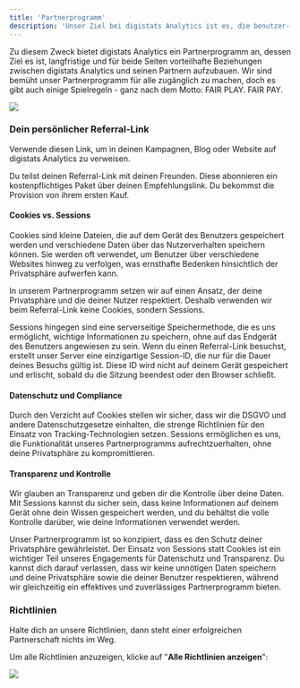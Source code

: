 ```yaml
---
title: 'Partnerprogramm'
description: 'Unser Ziel bei digistats Analytics ist es, die benutzer- und datenschutzfreundlichste Analytics-Lösung zu entwickeln, die die Art und Weise vereinfacht, wie Menschen zusammenarbeiten – und wir schätzen Partner, die unsere Vision teilen.'
---
```


Zu diesem Zweck bietet digistats Analytics ein Partnerprogramm an, dessen Ziel es ist, langfristige und für beide Seiten vorteilhafte Beziehungen zwischen digistats Analytics und seinen Partnern aufzubauen. Wir sind bemüht unser Partnerprogramm für alle zugänglich zu machen, doch es gibt auch einige Spielregeln - ganz nach dem Motto: FAIR PLAY. FAIR PAY.

![](/img/screenshot/screely-1704200883684.png)

### Dein persönlicher Referral-Link

Verwende diesen Link, um in deinen Kampagnen, Blog oder Website auf digistats Analytics zu verweisen.

<Steps>
  <Step title="Teile deinen Referral-Link">
    Du teilst deinen Referral-Link mit deinen Freunden.
  </Step>
  <Step title="Premium Paket abonnieren">
    Diese abonnieren ein kostenpflichtiges Paket über deinen Empfehlungslink.
  </Step>
  <Step title="Provision erhalten">
    Du bekommst die Provision von ihrem ersten Kauf.
  </Step>
</Steps>

#### Cookies vs. Sessions
Cookies sind kleine Dateien, die auf dem Gerät des Benutzers gespeichert werden und verschiedene Daten über das Nutzerverhalten speichern können. Sie werden oft verwendet, um Benutzer über verschiedene Websites hinweg zu verfolgen, was ernsthafte Bedenken hinsichtlich der Privatsphäre aufwerfen kann.

<Note>
In unserem Partnerprogramm setzen wir auf einen Ansatz, der deine Privatsphäre und die deiner Nutzer respektiert. Deshalb verwenden wir beim Referral-Link keine Cookies, sondern Sessions.
</Note>

Sessions hingegen sind eine serverseitige Speichermethode, die es uns ermöglicht, wichtige Informationen zu speichern, ohne auf das Endgerät des Benutzers angewiesen zu sein. Wenn du einen Referral-Link besuchst, erstellt unser Server eine einzigartige Session-ID, die nur für die Dauer deines Besuchs gültig ist. Diese ID wird nicht auf deinem Gerät gespeichert und erlischt, sobald du die Sitzung beendest oder den Browser schließt.

#### Datenschutz und Compliance
Durch den Verzicht auf Cookies stellen wir sicher, dass wir die DSGVO und andere Datenschutzgesetze einhalten, die strenge Richtlinien für den Einsatz von Tracking-Technologien setzen. Sessions ermöglichen es uns, die Funktionalität unseres Partnerprogramms aufrechtzuerhalten, ohne deine Privatsphäre zu kompromittieren.

#### Transparenz und Kontrolle
Wir glauben an Transparenz und geben dir die Kontrolle über deine Daten. Mit Sessions kannst du sicher sein, dass keine Informationen auf deinem Gerät ohne dein Wissen gespeichert werden, und du behältst die volle Kontrolle darüber, wie deine Informationen verwendet werden.

Unser Partnerprogramm ist so konzipiert, dass es den Schutz deiner Privatsphäre gewährleistet. Der Einsatz von Sessions statt Cookies ist ein wichtiger Teil unseres Engagements für Datenschutz und Transparenz. Du kannst dich darauf verlassen, dass wir keine unnötigen Daten speichern und deine Privatsphäre sowie die deiner Benutzer respektieren, während wir gleichzeitig ein effektives und zuverlässiges Partnerprogramm bieten.

### Richtlinien

Halte dich an unsere Richtlinien, dann steht einer erfolgreichen Partnerschaft nichts im Weg.

Um alle Richtlinien anzuzeigen, klicke auf "**Alle Richtlinien anzeigen**":

![](/img/screenshot/screely-1704201145897.png)

